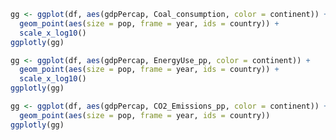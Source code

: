 
```r
gg <- ggplot(df, aes(gdpPercap, Coal_consumption, color = continent)) +
  geom_point(aes(size = pop, frame = year, ids = country)) +
  scale_x_log10() 
ggplotly(gg)
```

```r
gg <- ggplot(df, aes(gdpPercap, EnergyUse_pp, color = continent)) +
  geom_point(aes(size = pop, frame = year, ids = country)) +
  scale_x_log10() 
ggplotly(gg)
```

```r
gg <- ggplot(df, aes(gdpPercap, CO2_Emissions_pp, color = continent)) +
  geom_point(aes(size = pop, frame = year, ids = country)) 
ggplotly(gg)
```